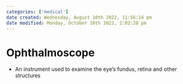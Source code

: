 ```yaml
---
categories: ['medical']
date created: Wednesday, August 10th 2022, 11:56:14 pm
date modified: Monday, October 10th 2022, 2:02:20 pm
---
```


# Ophthalmoscope
- An instrument used to examine the eye's fundus, retina and other structures



